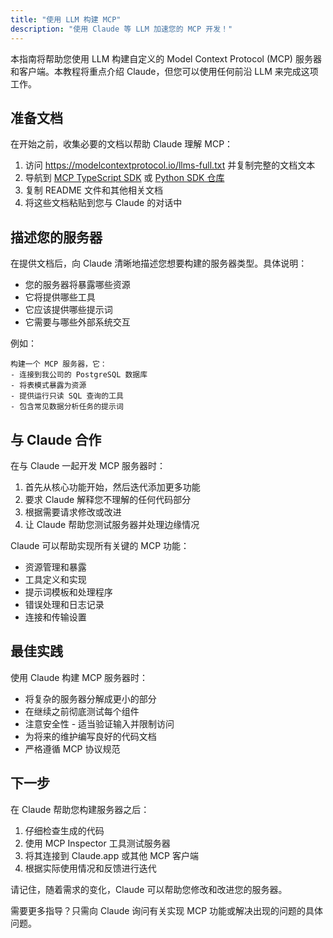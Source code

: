 ```yaml
---
title: "使用 LLM 构建 MCP"
description: "使用 Claude 等 LLM 加速您的 MCP 开发！"
---
```


本指南将帮助您使用 LLM 构建自定义的 Model Context Protocol (MCP) 服务器和客户端。本教程将重点介绍 Claude，但您可以使用任何前沿 LLM 来完成这项工作。

## 准备文档

在开始之前，收集必要的文档以帮助 Claude 理解 MCP：

1. 访问 https://modelcontextprotocol.io/llms-full.txt 并复制完整的文档文本
2. 导航到 [MCP TypeScript SDK](https://github.com/modelcontextprotocol/typescript-sdk) 或 [Python SDK 仓库](https://github.com/modelcontextprotocol/python-sdk)
3. 复制 README 文件和其他相关文档
4. 将这些文档粘贴到您与 Claude 的对话中

## 描述您的服务器

在提供文档后，向 Claude 清晰地描述您想要构建的服务器类型。具体说明：

- 您的服务器将暴露哪些资源
- 它将提供哪些工具
- 它应该提供哪些提示词
- 它需要与哪些外部系统交互

例如：
```
构建一个 MCP 服务器，它：
- 连接到我公司的 PostgreSQL 数据库
- 将表模式暴露为资源
- 提供运行只读 SQL 查询的工具
- 包含常见数据分析任务的提示词
```

## 与 Claude 合作

在与 Claude 一起开发 MCP 服务器时：

1. 首先从核心功能开始，然后迭代添加更多功能
2. 要求 Claude 解释您不理解的任何代码部分
3. 根据需要请求修改或改进
4. 让 Claude 帮助您测试服务器并处理边缘情况

Claude 可以帮助实现所有关键的 MCP 功能：

- 资源管理和暴露
- 工具定义和实现
- 提示词模板和处理程序
- 错误处理和日志记录
- 连接和传输设置

## 最佳实践

使用 Claude 构建 MCP 服务器时：

- 将复杂的服务器分解成更小的部分
- 在继续之前彻底测试每个组件
- 注意安全性 - 适当验证输入并限制访问
- 为将来的维护编写良好的代码文档
- 严格遵循 MCP 协议规范

## 下一步

在 Claude 帮助您构建服务器之后：

1. 仔细检查生成的代码
2. 使用 MCP Inspector 工具测试服务器
3. 将其连接到 Claude.app 或其他 MCP 客户端
4. 根据实际使用情况和反馈进行迭代

请记住，随着需求的变化，Claude 可以帮助您修改和改进您的服务器。

需要更多指导？只需向 Claude 询问有关实现 MCP 功能或解决出现的问题的具体问题。

